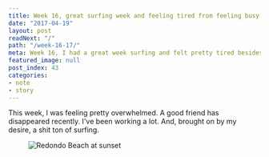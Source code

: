 ```yaml
---
title: Week 16, great surfing week and feeling tired from feeling busy
date: "2017-04-19"
layout: post
readNext: "/"
path: "/week-16-17/"
meta: Week 16, I had a great week surfing and felt pretty tired besides that.
featured_image: null
post_index: 43
categories:
- note
- story
---
```


This week, I was feeling pretty overwhelmed. A good friend has disappeared recently. I've been working a lot. And, brought on by my desire, a shit ton of surfing.

<figure>
  <img src="https://yowainwright.imgix.net/wk-16/redondo.jpg?w=800&h=800&crop=focalpoint&auto=format" alt="Redondo Beach at sunset" />
</figure>
